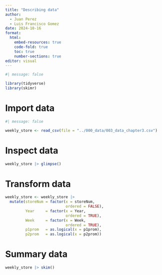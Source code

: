 ---
title: "Describing data"
author: 
  - Juan Perez
  - Luis Francisco Gomez
date: 2024-10-16
format: 
  html:
    embed-resources: true
    code-fold: true
    toc: true
    number-sections: true
editor: visual
---

```{r}
#| message: false

library(tidyverse)
library(skimr)
```

# Import data

```{r}
#| message: false

weekly_store <- read_csv(file = "../000_data/003_data_chapter3.csv")
```

# Inspect data

```{r}
weekly_store |> glimpse()
```

# Transform data

```{r}
weekly_store <- weekly_store |> 
  mutate(storeNum = factor(x = storeNum, 
                           ordered = FALSE),
         Year     = factor(x = Year,
                           ordered = TRUE),
         Week     = factor(x = Week,
                           ordered = TRUE),
         p1prom   = as.logical(x = p1prom),
         p2prom   = as.logical(x = p2prom))
```

# Summary data

```{r}
weekly_store |> skim()
```

